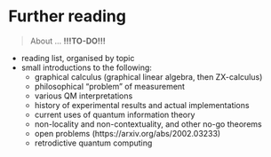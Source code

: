 # Further reading {#further-reading}

> About ... **!!!TO-DO!!!**

- reading list, organised by topic
- small introductions to the following:
  + graphical calculus (graphical linear algebra, then ZX-calculus)
  + philosophical "problem" of measurement
  + various QM interpretations
  + history of experimental results and actual implementations
  + current uses of quantum information theory
  + non-locality and non-contextuality, and other no-go theorems
  + open problems (https://arxiv.org/abs/2002.03233)
  + retrodictive quantum computing
